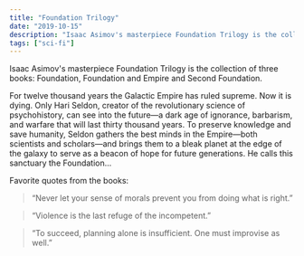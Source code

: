 ```yaml
---
title: "Foundation Trilogy"
date: "2019-10-15"
description: "Isaac Asimov's masterpiece Foundation Trilogy is the collection of three books: Foundation, Foundation and Empire and Second Foundation."
tags: ["sci-fi"]
---
```


Isaac Asimov's masterpiece Foundation Trilogy is the collection of three books: Foundation, Foundation and Empire and Second Foundation.

For twelve thousand years the Galactic Empire has ruled supreme. Now it is dying. Only Hari Seldon, creator of the revolutionary science of psychohistory, can see into the future—a dark age of ignorance, barbarism, and warfare that will last thirty thousand years. To preserve knowledge and save humanity, Seldon gathers the best minds in the Empire—both scientists and scholars—and brings them to a bleak planet at the edge of the galaxy to serve as a beacon of hope for future generations. He calls this sanctuary the Foundation...

Favorite quotes from the books:

> “Never let your sense of morals prevent you from doing what is right.”

> “Violence is the last refuge of the incompetent.”

> “To succeed, planning alone is insufficient. One must improvise as well.”

